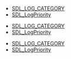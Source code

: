 <!-- DO NOT HAND-EDIT CATEGORY LISTS, THEY ARE AUTOGENERATED AND WILL BE OVERWRITTEN, BASED ON TAGS IN INDIVIDUAL PAGE FOOTERS. EDIT THOSE INSTEAD. -->
<!-- BEGIN CATEGORY LIST -->
* [[SDL_LOG_CATEGORY]]
* [[SDL_LogPriority]]
<!-- END CATEGORY LIST -->
* [[SDL_LOG_CATEGORY]]
* [[SDL_LogPriority]]
<!-- END CATEGORY LIST -->
* [[SDL_LOG_CATEGORY]]
* [[SDL_LogPriority]]
<!-- END CATEGORY LIST -->
